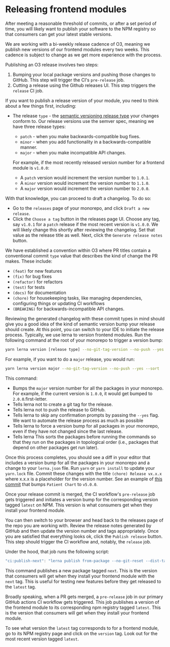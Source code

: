 # Releasing frontend modules

After meeting a reasonable threshold of commits, or after a set period of time, you will likely want to publish your software to the NPM registry so that consumers can get your latest stable versions.

We are working with a bi-weekly release cadence of O3, meaning we publish new versions of our frontend modules every two weeks. This cadence is subject to change as we get more experience with the process.

Publishing an O3 release involves two steps:

1. Bumping your local package versions and pushing those changes to GitHub. This step will trigger the CI's `pre-release` job.
2. Cutting a release using the Github releases UI. This step triggers the `release` CI job.

If you want to publish a release version of your module, you need to think about a few things first, including:

- The release `type` - the [semantic versioning release type](https://docs.npmjs.com/about-semantic-versioning) your changes conform to. Our release versions use the semver spec, meaning we have three release types:

  - `patch` - when you make backwards-compatible bug fixes.
  - `minor` - when you add functionality in a backwards-compatible manner.
  - `major` - when you make incompatible API changes.

  For example, if the most recently released version number for a frontend module is `v1.0.0`:

  - A `patch` version would increment the version number to `1.0.1`.
  - A `minor` version would increment the version number to `1.1.0`.
  - A `major` version would increment the version number to `2.0.0`.

With that knowledge, you can proceed to draft a changelog. To do so:

- Go to the `releases` page of your monorepo, and click `Draft a new release`.
- Click the `Choose a tag` button in the releases page UI. Choose any tag, say `v1.0.1` for a `patch` release if the most recent version is `v1.0.0`. We will likely change this shortly after reviewing the changelog. Set that value as the release title as well. Next, click the `Generate release notes` button.

We have established a convention within O3 where PR titles contain a conventional commit `type` value that describes the kind of change the PR makes. These include:

- `(feat)` for new features
- `(fix)` for bug fixes
- `(refactor)` for refactors
- `(test)` for tests
- `(docs)` for documentation
- `(chore)` for housekeeping tasks, like managing dependencies, configuring things or updating CI workflows
- `(BREAKING)` for backwards-incompatible API changes.

Reviewing the generated changelog with these commit types in mind should give you a good idea of the kind of semantic version bump your release should create. At this point, you can switch to your IDE to initiate the release process. Typically, we use lerna to version frontend modules. Run the following command at the root of your monorepo to trigger a version bump:

```sh copy
yarn lerna version [release type] --no-git-tag-version --no-push --yes --sort
```

For example, if you want to do a `major` release, you would run:

```sh copy
yarn lerna version major --no-git-tag-version --no-push --yes --sort
```

This command:

- Bumps the `major` version number for all the packages in your monorepo. For example, if the current version is `1.0.0`, it would get bumped to `2.0.0`.first-letter.
- Tells lerna not to create a git tag for the release.
- Tells lerna not to push the release to GitHub.
- Tells lerna to skip any confirmation prompts by passing the `--yes` flag. We want to automate the release process as much as possible
- Tells lerna to force a version bump for all packages in your monorepo, even if they have not changed since the last release.
- Tells lerna This sorts the packages before running the commands so that they run on the packages in topological order (i.e., packages that depend on other packages get run later).

Once this process completes, you should see a diff in your editor that includes a version bump for all the packages in your monorepo and a change to your `lerna.json` file. Run `yarn` or `yarn install` to update your `yarn.lock` file. Commit these changes with the title `(chore) Release vx.x.x` where x.x.x is a placeholder for the version number. See an example of [this commit](https://github.com/openmrs/openmrs-esm-patient-chart/pull/1279) that bumps `Patient Chart` to `v5.0.0`.

Once your release commit is merged, the CI workflow's `pre-release` job gets triggered and initiates a version bump for the corresponding version tagged `latest` on NPM. This version is what consumers get when they install your frontend module.

You can then switch to your browser and head back to the releases page of the repo you are working with. Review the release notes generated by GitHub and then update the version number and tags appropriately. Once you are satisfied that everything looks ok, click the `Publish release` button. This step should trigger the CI workflow and, notably, the `release` job.

Under the hood, that job runs the following script:

```jsx copy
"ci:publish-next": "lerna publish from-package --no-git-reset --dist-tag next --yes",
```

This command publishes a new package tagged `next`. This is the version that consumers will get when they install your frontend module with the `next` tag. This is useful for testing new features before they get released to the `latest` tag.

Broadly speaking, when a PR gets merged, a `pre-release` job in our primary GitHub actions CI workflow gets triggered. This job publishes a version of the frontend module to its corresponding npm registry tagged `latest`. This is the version that consumers will get when they install your frontend module.

To see what version the `latest` tag corresponds to for a frontend module, go to its NPM registry page and click on the `version` tag. Look out for the most recent version tagged `latest`.
